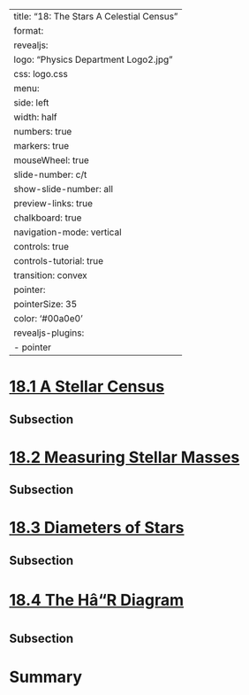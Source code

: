 
---
title: "18: The Stars A Celestial Census"
format:
  revealjs:
    logo: "Physics Department Logo2.jpg"
    css: logo.css
    menu:
      side: left
      width: half
      numbers: true
      markers: true
    mouseWheel: true
    slide-number: c/t 
    show-slide-number: all
    preview-links: true
    chalkboard: true
    navigation-mode: vertical
    controls: true
    controls-tutorial: true
    transition: convex
    pointer:
      pointerSize: 35
      color: '#00a0e0'
revealjs-plugins:
  - pointer
---


# [18.1 A Stellar Census](https://openstax.org/books/astronomy-2e/pages/18-1-a-stellar-census)

## Subsection 

# [18.2 Measuring Stellar Masses](https://openstax.org/books/astronomy-2e/pages/18-2-measuring-stellar-masses)

## Subsection 

# [18.3 Diameters of Stars](https://openstax.org/books/astronomy-2e/pages/18-3-diameters-of-stars)

## Subsection 

# [18.4 The HâR Diagram](https://openstax.org/books/astronomy-2e/pages/18-4-the-h-r-diagram)

## Subsection 

# Summary
